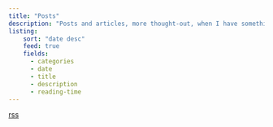 ```yaml
---
title: "Posts"
description: "Posts and articles, more thought-out, when I have something to say or try to explain"
listing:
    sort: "date desc"
    feed: true
    fields:
      - categories
      - date
      - title
      - description
      - reading-time
---
```


[rss](index.xml)
